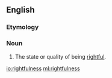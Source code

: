 ==English==
===Etymology===
{{suffix|rightful|ness}}

===Noun===
{{en-noun|-}}

# The state or quality of being [[rightful]].

[[io:rightfulness]]
[[ml:rightfulness]]